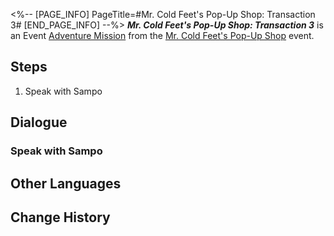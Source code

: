 <%-- [PAGE_INFO]
PageTitle=#Mr. Cold Feet's Pop-Up Shop: Transaction 3#
[END_PAGE_INFO] --%>
{{Stub|Dialogue.}}
{{Mission Infobox
|id            = 8026203
|title         = 
|image         = <!--Mission Mr. Cold Feet's Pop-Up Shop Transaction 3.png-->
|type          = Adventure
|event_name    = Mr. Cold Feet's Pop-Up Shop
|chapter       = 
|requirements  = [[Adventure Mission]] ''[[Mr. Cold Feet's Pop-Up Shop: Transaction 2]]'' completed
|summary       = <!--official mission summary from Fate's Atlas-->
|characters    = Sampo; Trailblazer
|startLocation = [[Jarilo-VI]] - [[Administrative District]]
|world         = Jarilo-VI
|area          = Administrative District
|prev          = Mr. Cold Feet's Pop-Up Shop: Transaction 2
|next          = Mr. Cold Feet's Pop-Up Shop: Transaction 4
|rewards       = Credit*1,000
}}
'''''Mr. Cold Feet's Pop-Up Shop: Transaction 3''''' is an Event [[Adventure Mission]] from the [[Mr. Cold Feet's Pop-Up Shop]] event.

==Steps==
# Speak with Sampo

<!--
==Gameplay Notes==

--><!--
==Trial Character==

-->
==Dialogue==
{{Stub Dialogue}}
===Speak with Sampo{{subst:void|<!--802620301-->}}===
{{Mission Description|type=adventure|location=Administrative District|Sampo is about to add some new treasures to the store... but before that, he still needs your help.}}
{{Dialogue Start}}
:{{tx}}
{{Dialogue End}}

==Other Languages==
{{Other Languages
|en   = Mr. Cold Feet's Pop-Up Shop: Transaction 3
|zhs  = 寒腿叔叔的小店·第三单
|zht  = 寒腿叔叔的小店•第三單
|ja   = コールドフットマート・第3回
|ko   = 춥다리 아저씨의 가게·3차 주문
|es   = Tienda del Sr. Pies Fríos: Pedido 3
|fr   = Boutique de monsieur Patfroide - Transaction 3
|ru   = Лавка Дядюшки Мерзляка: Заказ третий
|th   = ร้านคุณชายขาแข็ง: รายการที่ 3
|vi   = Tiệm Quý Ngài Chân Lạnh - Đơn Hàng 3
|de   = Herr Kaltfuß’ Laden: Transaktion 3
|id   = Toko Tuan Kaki Dingin: Transaksi 3
|pt   = Loja do Sr. Pé-Frio: Transação 3
}}

==Change History==
{{Change History|2.6}}
